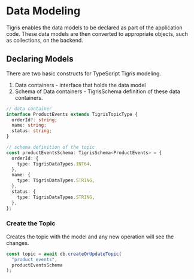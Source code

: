 # Data Modeling

Tigris enables the data models to be declared as part of the
application code. These data models are then converted to appropriate
objects, such as collections, on the backend.

## Declaring Models

There are two basic constructs for TypeScript Tigris modeling.

1. Data containers - interface that holds the data model
2. Schema of Data containers - TigrisSchema definition of these data containers.

```ts
// data container
interface ProductEvents extends TigrisTopicType {
  orderId?: string;
  name: string;
  status: string;
}

// schema definition of the topic
const productEventsSchema: TigrisSchema<ProductEvents> = {
  orderId: {
    type: TigrisDataTypes.INT64,
  },
  name: {
    type: TigrisDataTypes.STRING,
  },
  status: {
    type: TigrisDataTypes.STRING,
  },
};
```

### Create the Topic

Creates the topic with the model and any new operation will see the changes.

```ts
const topic = await db.createOrUpdateTopic(
  "product_events",
  productEventsSchema
);
```
